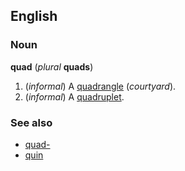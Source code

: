 ==English==
===Noun===
'''quad''' (''plural'' '''quads''')

#(''informal'') A [[quadrangle]] (''courtyard'').
#(''informal'') A [[quadruplet]].

===See also===
*[[quad-]]
*[[quin]]